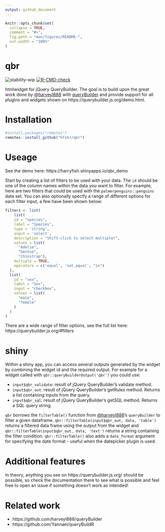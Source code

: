 ```yaml
---
output: github_document
---
```


```r
knitr::opts_chunk$set(
  collapse = TRUE,
  comment = "#>",
  fig.path = "man/figures/README-",
  out.width = "100%"
)
```

# qbr

<!-- badges: start -->
![stability-wip](https://img.shields.io/badge/stability-work_in_progress-lightgrey.svg)
[![R-CMD-check](https://github.com/hfshr/qbr/workflows/R-CMD-check/badge.svg)](https://github.com/hfshr/qbr/actions)
<!-- badges: end -->

htmlwidget for jQuery QueryBuilder. The goal is to build upon the great work done by [\@harveyl888](https://github.com/harveyl888) with [queryBuilder](https://github.com/harveyl888/queryBuilder)  and provide support for all plugins and widgets shown on https://querybuilder.js.org/demo.html.

# Installation

```r
#install.packages("remotes")
remotes::install_github("hfshr/qbr")
```

# Useage

See the demo here: https://harryfish.shinyapps.io/qbr_demo

Start by creating a list of filters to be used with your data. The `id` should be one of the column names within the data you want to filter. For example, here are two filters that could be used with the `palmerpenguins::penguins` data set. You can also optionally specify a range of different options for each filter input, a few have been shown below:

```r
filters <- list(
    list(
    id = "species",
    label = "Species",
    type = 'string',
    input = 'select',
    description = "Shift-click to select multiple!",
    values = list(
      "Adelie",
      "Gentoo", 
      "Chinstrap"),
    multiple = TRUE,
    operators = c('equal', 'not_equal', "in")
  ),
  list(
    id = "sex",
    label = "Sex",
    input = "checkbox",
    values = list(
      "male",
      "female"
    )
  )
)
```

There are a wide range of filter options, see the full list here: https://querybuilder.js.org/#filters

# shiny

Within a shiny app, you can access several outputs generated by the widget by combining the widget id and the required output. For example for a widget called with `qbr::queryBuilderOutput('qbr')` you could use:

* `input$qbr_validate`: result of jQuery QueryBuilder's validate method.
* `input$qbr_out`: result of jQuery QueryBuilder's getRules method. Returns a list containing inputs from the query.
* `input$qbr_sql`: result of jQuery QueryBuilder's getSQL method. Returns a SQL query string.

`qbr` borrows the `filterTable()` function from [\@harveyl888](https://github.com/harveyl888)'s `queryBuilder` to filter a given dataframe. `qbr::filterTable(input$qbr_out, data, 'table')` returns a filtered data frame using the output from the widget and `qbr::filterTable(input$qbr_out, data, 'text')` returns a string containing the filter condition. `qbr::filterTable()` also adds a `date_format` argument for specifying the date format - useful when the datepicker plugin is used.

# Additional features

In theory, anything you see on https://querybuilder.js.org/ should be possible, so check the documentation there to see what is possible and feel free to open an issue if something doesn't work as intended! 

# Related work

* https://github.com/harveyl888/queryBuilder
* https://github.com/Yannael/queryBuildR
